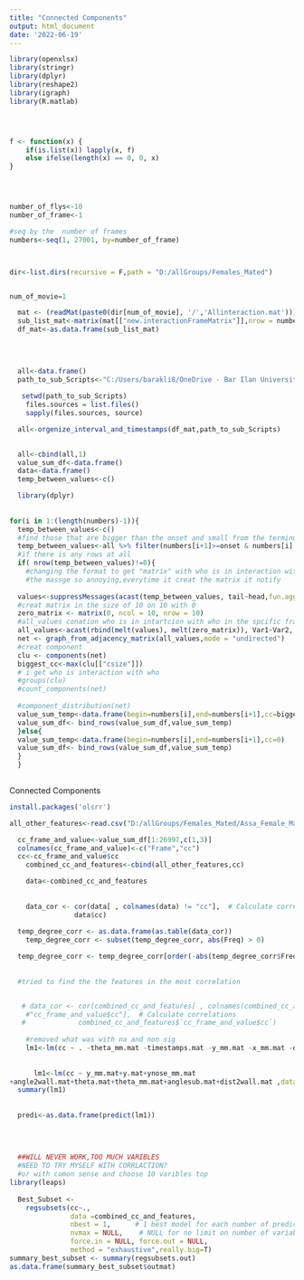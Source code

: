 ```yaml
---
title: "Connected Components"
output: html_document
date: '2022-06-19'
---
```






```r

library(openxlsx)
library(stringr)
library(dplyr)
library(reshape2)
library(igraph)
library(R.matlab)




f <- function(x) {
    if(is.list(x)) lapply(x, f)
    else ifelse(length(x) == 0, 0, x)
}




number_of_flys<-10
number_of_frame<-1

#seq by the  number of frames
numbers<-seq(1, 27001, by=number_of_frame)



dir<-list.dirs(recursive = F,path = "D:/allGroups/Females_Mated")


num_of_movie=1

  mat <- (readMat(paste0(dir[num_of_movie], '/','Allinteraction.mat'))) # read each MAT file
  sub_list_mat<-matrix(mat[["new.interactionFrameMatrix"]],nrow = number_of_flys, ncol = number_of_flys)
  df_mat<-as.data.frame(sub_list_mat)
  

  
  
  all<-data.frame()
  path_to_sub_Scripts<-"C:/Users/barakli8/OneDrive - Bar Ilan University/Lital/code/interactions_network/dynamic/sub_scripts"
  
   setwd(path_to_sub_Scripts)
    files.sources = list.files()
    sapply(files.sources, source)

  all<-orgenize_interval_and_timestamps(df_mat,path_to_sub_Scripts)

  
  all<-cbind(all,1)
  value_sum_df<-data.frame()
  data<-data.frame()
  temp_between_values<-c()

  library(dplyr)
  
  
for(i in 1:(length(numbers)-1)){
  temp_between_values<-c()
  #find those that are bigger than the onset and small from the terminus
  temp_between_values<-all %>% filter(numbers[i+1]>=onset & numbers[i] <=terminus)
  #if there is any rows at all
  if( nrow(temp_between_values)!=0){
    #changing the format to get "matrix" with who is in interaction with who
    #the massge so annoying,everytime it creat the matrix it notify
    
  values<-suppressMessages(acast(temp_between_values, tail~head,fun.aggregate=sum))
  #creat matrix in the size of 10 on 10 with 0 
  zero_matrix <- matrix(0, ncol = 10, nrow = 10)
  #all_values conation who is in intartcion with who in the spcific frame
  all_values<-acast(rbind(melt(values), melt(zero_matrix)), Var1~Var2, sum)
  net <- graph_from_adjacency_matrix(all_values,mode = "undirected")
  #creat component
  clu <- components(net)
  biggest_cc<-max(clu[["csize"]])
  # i get who is interaction with who
  #groups(clu)
  #count_components(net)
  
  #component_distribution(net)
  value_sum_temp<-data.frame(begin=numbers[i],end=numbers[i+1],cc=biggest_cc)
  value_sum_df<- bind_rows(value_sum_df,value_sum_temp)
  }else{
  value_sum_temp<-data.frame(begin=numbers[i],end=numbers[i+1],cc=0)
  value_sum_df<- bind_rows(value_sum_df,value_sum_temp)
  }
  }
  

```


Connected Components



```r

install.packages('olsrr')

all_other_features<-read.csv("D:/allGroups/Females_Mated/Assa_Female_Mated_Unknown_RigA_20211025T120646/per_framefeatures_sum_allflies.csv")[1:26997,]

  cc_frame_and_value<-value_sum_df[1:26997,c(1,3)]
  colnames(cc_frame_and_value)<-c("Frame","cc")
  cc<-cc_frame_and_value$cc
    combined_cc_and_features<-cbind(all_other_features,cc)

    data<-combined_cc_and_features
    
    
    data_cor <- cor(data[ , colnames(data) != "cc"],  # Calculate correlations
                data$cc)
    
  temp_degree_corr <- as.data.frame(as.table(data_cor))
    temp_degree_corr <- subset(temp_degree_corr, abs(Freq) > 0) 

  temp_degree_corr <- temp_degree_corr[order(-abs(temp_degree_corr$Freq)),] 
  
  
  #tried to find the the features in the most correlation


   # data_cor <- cor(combined_cc_and_features[ , colnames(combined_cc_and_features) != 
    #"cc_frame_and_value$cc"],  # Calculate correlations
   #             combined_cc_and_features$`cc_frame_and_value$cc`)
    
    #removed what was with na and non sig
    lm1<-lm(cc ~ . -theta_mm.mat -timestamps.mat -y_mm.mat -x_mm.mat -dt.mat -dist2wall.mat -a_mm.mat -b_mm.mat -a.mat -absdtheta.mat -absdv_cor.mat -corfrac_min.mat -yaw.mat -veltoward_nose2ell.mat -velmag_nose.mat -velmag.mat -signdtheta.mat -phi.mat -dv_cor.mat -du_tail.mat -dphi.mat -flipdv_cor.mat -dangle2wall.mat -absphidiff_anglesub.mat, data=combined_cc_and_features)
    
    
      lm1<-lm(cc ~ y_mm.mat+y.mat+ynose_mm.mat
+angle2wall.mat+theta.mat+theta_mm.mat+anglesub.mat+dist2wall.mat ,data=combined_cc_and_features)  
  summary(lm1)
  
  
  predi<-as.data.frame(predict(lm1))
  
  
  
  
  ##WILL NEVER WORK,TOO MUCH VARIBLES
  #NEED TO TRY MYSELF WITH CORRLACTION?
  #or with comon sense and choose 10 varibles top
library(leaps)
  
  Best_Subset <-
    regsubsets(cc~.,
               data =combined_cc_and_features,
               nbest = 1,      # 1 best model for each number of predictors
               nvmax = NULL,    # NULL for no limit on number of variables
               force.in = NULL, force.out = NULL,
               method = "exhaustive",really.big=T)
summary_best_subset <- summary(regsubsets.out)
as.data.frame(summary_best_subset$outmat)
```
